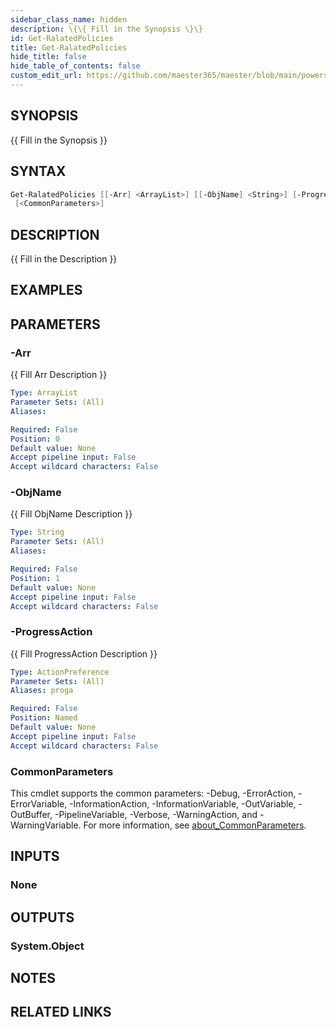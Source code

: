 ```yaml
---
sidebar_class_name: hidden
description: \{\{ Fill in the Synopsis \}\}
id: Get-RalatedPolicies
title: Get-RalatedPolicies
hide_title: false
hide_table_of_contents: false
custom_edit_url: https://github.com/maester365/maester/blob/main/powershell/public/Get-RalatedPolicies.ps1
---
```


## SYNOPSIS

\{\{ Fill in the Synopsis \}\}

## SYNTAX

```powershell
Get-RalatedPolicies [[-Arr] <ArrayList>] [[-ObjName] <String>] [-ProgressAction <ActionPreference>]
 [<CommonParameters>]
```

## DESCRIPTION

\{\{ Fill in the Description \}\}

## EXAMPLES

## PARAMETERS

### -Arr

\{\{ Fill Arr Description \}\}

```yaml
Type: ArrayList
Parameter Sets: (All)
Aliases:

Required: False
Position: 0
Default value: None
Accept pipeline input: False
Accept wildcard characters: False
```

### -ObjName

\{\{ Fill ObjName Description \}\}

```yaml
Type: String
Parameter Sets: (All)
Aliases:

Required: False
Position: 1
Default value: None
Accept pipeline input: False
Accept wildcard characters: False
```

### -ProgressAction

\{\{ Fill ProgressAction Description \}\}

```yaml
Type: ActionPreference
Parameter Sets: (All)
Aliases: proga

Required: False
Position: Named
Default value: None
Accept pipeline input: False
Accept wildcard characters: False
```

### CommonParameters

This cmdlet supports the common parameters: -Debug, -ErrorAction, -ErrorVariable, -InformationAction, -InformationVariable, -OutVariable, -OutBuffer, -PipelineVariable, -Verbose, -WarningAction, and -WarningVariable. For more information, see [about_CommonParameters](http://go.microsoft.com/fwlink/?LinkID=113216).

## INPUTS

### None

## OUTPUTS

### System.Object

## NOTES

## RELATED LINKS
